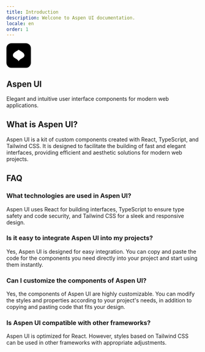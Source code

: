 ```yaml
---
title: Introduction
description: Welcone to Aspen UI documentation.
locale: en
order: 1
---
```


<div className="flex justify-center items-center p-4 rounded-lg border-[1px] border-border bg-card">
  <article className="relative p-8 flex flex-col gap-4 justify-center items-center ">
    <svg
      width="64"
      height="64"
      viewBox="0 0 34 34"
      fill="none"
      xmlns="http://www.w3.org/2000/svg"
      aria-hidden="true"
      className="drop-shadow-md"
    >
      <rect width="34" height="34" rx="7" fill="#000" />
      <path
        d="M25 16.7576C25 20.7742 18.7778 21 17 25C15.2222 21 9 20.7742 9 16.7576C9 13 13.4444 11.5 17 9C20.5 11.5 25 13 25 16.7576Z"
        fill="#ffffff"
      />
    </svg>
    <h1 className="text-3xl font-bold">Aspen UI</h1>
    <p className="text-center ">
      Elegant and intuitive user interface components for modern web
      applications.
    </p>
  </article>
</div>

## What is Aspen UI?

Aspen UI is a kit of custom components created with React, TypeScript, and Tailwind CSS. It is designed to facilitate the building of fast and elegant interfaces, providing efficient and aesthetic solutions for modern web projects.

## FAQ

### What technologies are used in Aspen UI?

Aspen UI uses React for building interfaces, TypeScript to ensure type safety and code security, and Tailwind CSS for a sleek and responsive design.

### Is it easy to integrate Aspen UI into my projects?

Yes, Aspen UI is designed for easy integration. You can copy and paste the code for the components you need directly into your project and start using them instantly.

### Can I customize the components of Aspen UI?

Yes, the components of Aspen UI are highly customizable. You can modify the styles and properties according to your project's needs, in addition to copying and pasting code that fits your design.

### Is Aspen UI compatible with other frameworks?

Aspen UI is optimized for React. However, styles based on Tailwind CSS can be used in other frameworks with appropriate adjustments.
